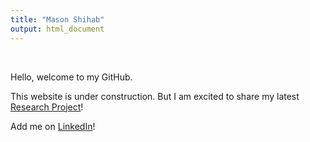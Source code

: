 ```yaml
---
title: "Mason Shihab"
output: html_document
---
```

\  
\  
\  
  
Hello, welcome to my GitHub.
\  

This website is under construction. But I am excited to share my latest [Research Project](https://docs.google.com/presentation/d/1wqazMvWOb1UZCGqeV8-0Z1CoiLDWNBUg0UrLap0xDgc)!

Add me on [LinkedIn](https://www.linkedin.com/in/masonshihab/)!
\  